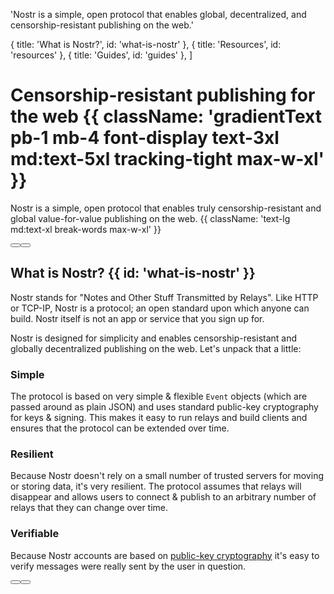 
  'Nostr is a simple, open protocol that enables global, decentralized, and censorship-resistant publishing on the web.'

  { title: 'What is Nostr?', id: 'what-is-nostr' },
  { title: 'Resources', id: 'resources' },
  { title: 'Guides', id: 'guides' },
]

<HeroPattern />

# Censorship-resistant publishing for the web {{ className: 'gradientText pb-1 mb-4 font-display text-3xl md:text-5xl tracking-tight max-w-xl' }}

Nostr is a simple, open protocol that enables truly censorship-resistant and global value-for-value publishing on the web. {{ className: 'text-lg md:text-xl break-words max-w-xl' }}

<div className="not-prose mb-16 mt-6 flex flex-col gap-3 md:flex-row">
  <Button href="/get-started" arrow="right" children="Get Started" />
  <DonateButton
    href="lightning:erskingardner@getalby.com"
    variant="secondary"
  />
  <Button
    href="/why-nostr"
    variant="outline"
    children="Why is Nostr important?"
  />
</div>

## What is Nostr? {{ id: 'what-is-nostr' }}

Nostr stands for "Notes and Other Stuff Transmitted by Relays". Like HTTP or TCP-IP, Nostr is a protocol; an open standard upon which anyone can build. Nostr itself is not an app or service that you sign up for.

Nostr is designed for simplicity and enables censorship-resistant and globally decentralized publishing on the web. Let's unpack that a little:

### Simple

The protocol is based on very simple & flexible `Event` objects (which are passed around as plain JSON) and uses standard public-key cryptography for keys & signing. This makes it easy to run relays and build clients and ensures that the protocol can be extended over time.

### Resilient

Because Nostr doesn't rely on a small number of trusted servers for moving or storing data, it's very resilient. The protocol assumes that relays will disappear and allows users to connect & publish to an arbitrary number of relays that they can change over time.

### Verifiable

Because Nostr accounts are based on [public-key cryptography](https://en.wikipedia.org/wiki/Public-key_cryptography) it's easy to verify messages were really sent by the user in question.

<div className="not-prose mb-16 mt-6 flex flex-col gap-3 md:flex-row">
  <Button href="/get-started" arrow="right" children="Get Started" />
  <DonateButton variant="secondary" />
  <Button
    href="/why-nostr"
    variant="outline"
    children="Why is Nostr important?"
  />
</div>

<Resources />

<Guides />
